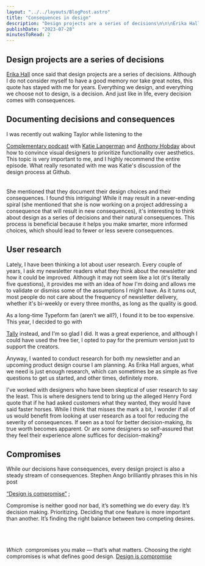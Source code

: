 ```yaml
---
layout: "../../layouts/BlogPost.astro"
title: "Consequences in design"
description: "Design projects are a series of decisions\n\n\nErika Hall once said that design projects are a series of decisions. Although I do not consider myself to have a good memory nor take great notes, this quote has stayed with me for years. Everything we design, and everything we choose not to design, is a decision. And just like in life, every decision comes with consequences.\n\n\n\nDocumenting decisions and consequences\n\n\nI was recently out walking Taylor while listening to the Complementary podcast with "
publishDate: "2023-07-28"
minutesToRead: 2
---
```


<h2 id="design-projects-are-a-series-of-decisions">Design projects are a series of decisions</h>
</h2>
<a href="https://twitter.com/mulegirl?ref="antonsten".com">Erika Hall</a>
 once said that design projects are a series of decisions. Although I do not consider myself to have a good memory nor take great notes, this quote has stayed with me for years. Everything we design, and everything we choose not to design, is a decision. And just like in life, every decision comes with consequences.</p>
<h2 id="documenting-decisions-and-consequences">Documenting decisions and consequences</h>
</h2>
<p>I was recently out walking Taylor while listening to the </p>
<a href="https://t.co/XlEi6kp6VH?ref="antonsten".com">Complementary podcast</a>
 with 
<a href="https://twitter.com/KatieLangerman?ref="antonsten".com">Katie Langerman</a>
 and 
<a href="https://twitter.com/hobdaydesign?ref="antonsten".com">Anthony Hobday</a>
 about how to convince visual designers to prioritize functionality over aesthetics. This topic is very important to me, and I highly recommend the entire episode. What really resonated with me was Katie's discussion of the design process at Github. 
<br>
</br>
<br>She mentioned that they document their design choices and their consequences. I found this intriguing! While it may result in a never-ending spiral (she mentioned that she is now working on a project addressing a consequence that will result in new consequences), it's interesting to think about design as a series of decisions and their natural consequences. This process is beneficial because it helps you make smarter, more informed choices, which should lead to fewer or less severe consequences.</p>
<h2 id="user-research">User research</h>
</h2>
<p>Lately, I have been thinking a lot about user research. Every couple of years, I ask my newsletter readers what they think about the newsletter and how it could be improved. Although it may not seem like a lot (it's literally five questions), it provides me with an idea of how I'm doing and allows me to validate or dismiss some of the assumptions I might have. As it turns out, most people do not care about the frequency of newsletter delivery, whether it's bi-weekly or every three months, as long as the quality is good.</p>
<p>As a long-time Typeform fan (aren’t we all?), I found it to be too expensive. This year, I decided to go with </p>
<a href="https://tally.so/?ref="antonsten".com">Tally</a>
 instead, and I'm so glad I did. It was a great experience, and although I could have used the free tier, I opted to pay for the premium version just to support the creators.</p>
<p>Anyway, I wanted to conduct research for both my newsletter and an upcoming product design course I am planning. As Erika Hall argues, what we need is just enough research, which can sometimes be as simple as five questions to get us started, and other times, definitely more.</p>
<p>I've worked with designers who have been skeptical of user research to say the least. This is where designers tend to bring up the alleged Henry Ford quote that if he had asked customers what they wanted, they would have said faster horses. While I think that misses the mark a bit, I wonder if all of us would benefit from looking at user research as a tool for reducing the severity of consequences. If seen as a tool for better decision-making, its true worth becomes apparent. Or are some designers so self-assured that they feel their experience alone suffices for decision-making?</p>
<h2 id="compromises">Compromises</h>
</h2>
<p>While our decisions have consequences, every design project is also a steady stream of consequences. Stephen Ango brilliantly phrases this in his post </p>
<a href="https://stephanango.com/design-is-compromise?ref="antonsten"">“Design is compromise”</a>
 ;</p>
<div class="blockquote">
</div>
<div>
<p>Compromise is neither good nor bad, it’s something we do every day. It’s decision making. Prioritizing. Deciding that one feature is more important than another. It’s finding the right balance between two competing desires. </p>
<br>
<br>
</br>
<em>Which</em>
 &nbsp;compromises you make — that’s what matters. Choosing the right compromises is what defines good design. 
<strong>
</strong>
<a href="https://stephanango.com/design-is-compromise?ref="antonsten"">Design is compromise </div>

